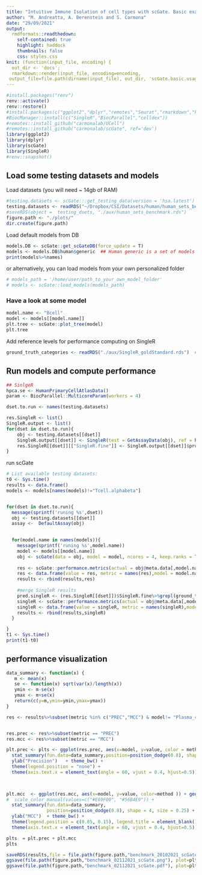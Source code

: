 ```yaml
---
title: "Intuitive Immune Isolation of cell types with scGate. Basic examples"
author: "M. Andreatta, A. Berenstein and S. Carmona"
date: "29/09/2021"
output:
  rmdformats::readthedown:
    self-contained: true
    highlight: haddock
    thumbnails: false
    css: styles.css
knit: (function(input_file, encoding) {
  out_dir <- 'docs';
  rmarkdown::render(input_file, encoding=encoding,
 output_file=file.path(dirname(input_file), out_dir, 'scGate.basic.usage.html'))})
---
```



```r
#install.packages("renv")
renv::activate()
renv::restore()
#install.packages(c("ggplot2","dplyr","remotes","Seurat","rmarkdown","knitr","rmdformats","ggparty","BiocManager"))
#BiocManager::install(c("SingleR","BiocParallel","celldex"))
#remotes::install_github("carmonalab/UCell")
#remotes::install_github("carmonalab/scGate", ref='dev')
library(ggplot2)
library(dplyr)
library(scGate)
library(SingleR)
#renv::snapshot()
```

## Load some testing datasets and models

Load datasets (you will need ~ 14gb of RAM)
```r
#testing.datasets <- scGate:::get_testing_data(version = 'hsa.latest')  # small sampled version of testing datasets
testing.datasets <- readRDS("~/Dropbox/CSI/Datasets/human/human_sets_benchmark.rds") 
#saveRDS(object =  testing_dsets, "./aux/human_sets_benchmark.rds")
figure.path <- "./plots/"
dir.create(figure.path)

```

Load default models from DB
```r
models.DB <- scGate::get_scGateDB(force_update = T)
models <- models.DB$human$generic  ## Human generic is a set of models trained for general purposes
print(models%>%names)

```

or alternatively, you can load models from your own personalized folder
```r
# models_path = '/home/user/path_to_your_own_model_folder'
# models <- scGate::load_models(models_path) 
```

### Have a look at some model
```r
model.name <- "Bcell"
model <- models[[model.name]]
plt.tree <- scGate::plot_tree(model)
plt.tree
```

Add reference levels for performance computing on SingleR
```r
ground_truth_categories <- readRDS("./aux/SingleR_goldStandard.rds")  #
```


## Run models and compute performance

```r
## SinlgeR
hpca.se <- HumanPrimaryCellAtlasData() 
param <- BiocParallel::MulticoreParam(workers = 4)

dset.to.run <- names(testing.datasets)

res.SingleR <- list()
SingleR.output <- list()
for(dset in dset.to.run){
    obj <- testing.datasets[[dset]]
    SingleR.output[[dset]] <- SingleR(test = GetAssayData(obj), ref = hpca.se,labels = hpca.se$label.fine, BPPARAM=param)
    res.SingleR[[dset]][["SingleR.fine"]] <- SingleR.output[[dset]]$pruned.labels
}
```


run scGate
```r
# List available testing datasets:
t0 <- Sys.time()
results <- data.frame()
models <- models[names(models)!="Tcell.alphabeta"]


for(dset in dset.to.run){
  message(sprintf('runing %s',dset))
  obj <- testing.datasets[[dset]]
  assay <-  DefaultAssay(obj)
  

  for(model.name in names(models)){
    message(sprintf('runing %s',model.name))
    model <- models[[model.name]]
    obj <- scGate(data = obj, model = model, ncores = 4, keep.ranks = TRUE, output.col.name = paste0('is.pure.',model.name), assay = assay)
    
    res <- scGate::performance.metrics(actual = obj@meta.data[,model.name], pred = obj@meta.data[,paste0("is.pure.",model.name)] == "Pure")
    res <- data.frame(value = res, metric = names(res),model = model.name,dataset = dset,method = "scGate")
    results <- rbind(results,res)
    
    #merge SingleR results
    pred.singleR <- (res.SingleR[[dset]])$SingleR.fine%>%grepl(ground_truth_categories$hpca_categories[[model.name]],.)+0
    singleR <- scGate::performance.metrics(actual = obj@meta.data[,model.name], pred = pred.singleR == 1)
    singleR <- data.frame(value = singleR, metric = names(singleR),model = model.name,dataset = dset,method = 'SingleR')
    results <- rbind(results,singleR)
  }

}
t1 <- Sys.time()
print(t1-t0)
```


## performance visualization


```r

data_summary <- function(x) {
   m <- mean(x)
   se <- function(x) sqrt(var(x)/length(x))
   ymin <- m-se(x)
   ymax <- m+se(x)
   return(c(y=m,ymin=ymin,ymax=ymax))
}

res <- results%>%subset(metric %in% c("PREC","MCC") & model!= "Plasma_cell")


res.prec <- res%>%subset(metric == "PREC")
res.mcc <- res%>%subset(metric == "MCC")

plt.prec <- plts <- ggplot(res.prec, aes(x=model, y=value, color = method )) + geom_jitter(position=position_jitterdodge(jitter.width = 0.2), size = 0.4) +
  stat_summary(fun.data=data_summary,position=position_dodge(0.8), shape = 4, size = 0.25) + 
  ylab("Precision")   + theme_bw() +
  theme(legend.position = "none") +
  theme(axis.text.x = element_text(angle = 60, vjust = 0.4, hjust=0.5)) 
  


plt.mcc  <- ggplot(res.mcc, aes(x=model, y=value, color=method )) + geom_jitter(position=position_jitterdodge(jitter.width = 0.2), size = 0.4) +
#  scale_color_manual(values=c("#E69F00", "#56B4E9")) + 
  stat_summary(fun.data=data_summary,  
               position=position_dodge(0.8), shape = 4, size = 0.25) + 
  ylab("MCC")  + theme_bw() +
  theme(legend.position = c(0.85, 0.15), legend.title = element_blank()) + 
  theme(axis.text.x = element_text(angle = 60, vjust = 0.4, hjust=0.5))

plts  = plt.prec + plt.mcc
plts
```


```r
saveRDS(results,file = file.path(figure.path,"benchmark_20102021_scGate.rds")) 
ggsave(file.path(figure.path,"benchmark_02112021_scGate.png"), plot=plts, width=9, height=5)
ggsave(file.path(figure.path,"benchmark_02112021_scGate.pdf"), plot=plts, width=9, height=5)

```


